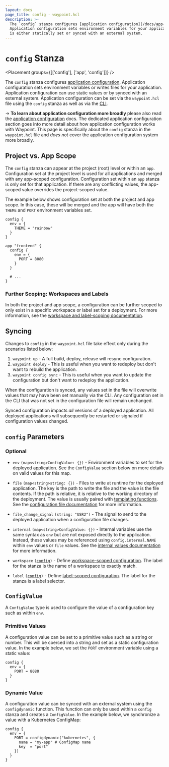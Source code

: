 ```yaml
---
layout: docs
page_title: config - waypoint.hcl
description: >-
  The `config` stanza configures [application configuration](/docs/app-config).
  Application configuration sets environment variables for your application that
  is either statically set or synced with an external system.
---
```


# `config` Stanza

<Placement groups={[['config'], ['app', 'config']]} />

The `config` stanza configures [application configuration](/docs/app-config).
Application configuration sets environment variables or writes files for
your application. Application configuration can use static values or by synced
with an external system.
Application configuration can be set via the `waypoint.hcl` file using
the `config` stanza as well as via the [CLI](/commands/config-set).

-> **To learn about application configuration more broadly** please also read the
[application configuration](/docs/app-config) docs. The dedicated application
configuration section goes into more detail about how application configuration
works with Waypoint. This page is specifically about the `config` stanza
in the `waypoint.hcl` file and _does not_ cover the application configuration
system more broadly.

## Project vs. App Scope

The `config` stanza can appear at the project (root) level or within
an `app`. Configuration set at the project level is used for all applications
and merged with any app-scoped configuration. Configuration set within an
`app` stanza is only set for that application. If there are any conflicting
values, the app-scoped value overrides the project-scoped value.

The example below shows configuration set at both the project and app scope.
In this case, these will be merged and the app will have both the `THEME`
and `PORT` environment variables set.

```hcl
config {
  env = {
    THEME = "rainbow"
  }
}

app "frontend" {
  config {
    env = {
      PORT = 8080
    }
  }

  # ...
}
```

### Further Scoping: Workspaces and Labels

In both the project and app scope, a configuration can be further scoped
to only exist in a specific workspace or label set for a deployment.
For more information, see the
[workspace and label-scoping documentation](/docs/app-config/scope).

## Syncing

Changes to `config` in the `waypoint.hcl` file take effect only during
the scenarios listed below:

1. `waypoint up` - A full build, deploy, release will resync configuration.
1. `waypoint deploy` - This is useful when you want to redeploy but don't
   want to rebuild the application.
1. `waypoint config sync` - This is useful when you want to update the
   configuration but don't want to redeploy the application.

When the configuration is synced, any values set in the file will overwrite
values that may have been set manually via the CLI. Any configuration set in the CLI
that was not set in the configuration file will remain unchanged.

Synced configuration impacts _all_ versions of a deployed application. All
deployed applications will subsequently be restarted or signaled if configuration values
changed.

## `config` Parameters

### Optional

- `env` `(map<string>ConfigValue: {})` - Environment variables to set
  for the deployed application. See the `ConfigValue` section below on more
  details on valid values for this map.

- `file` `(map<string>string: {})` - Files to write at runtime for the
  deployed application. The key is the path to write the file and the value
  is the file contents. If the path is relative, it is relative to the working
  directory of the deployment. The value is usually paired with
  [templating functions](/docs/waypoint-hcl/functions/template). See
  the [configuration file documentation](/docs/app-config/files) for more information.

- `file_change_signal` `(string: "USR2")` - The signal to send to the deployed
  application when a configuration file changes.

- `internal` `(map<string>ConfigValue: {})` - Internal variables use the
  same syntax as `env` but are not exposed directly to the application. Instead,
  these values may be referenced using `config.internal.NAME` within `env`
  values or `file` values. See the
  [internal values documentation](/docs/app-config/internal) for more information.

- `workspace` <code>([config](#config-parameters))</code> - Define
  [workspace-scoped configuration](/docs/app-config/scope#workspace-scoping).
  The label for the stanza is the name of a workspace to exactly match.

- `label` <code>([config](#config-parameters))</code> - Define
  [label-scoped configuration](/docs/app-config/scope#label-scoping).
  The label for the stanza is a label selector.

## `ConfigValue`

A `ConfigValue` type is used to configure the value of a configuration key
such as within `env`.

### Primitive Values

A configuration value can be set to a primitive value such as a string
or number. This will be coerced into a string and set as a static configuration
value. In the example below, we set the `PORT` environment variable using
a static value:

```hcl
config {
  env = {
    PORT = 8080
  }
}
```

### Dynamic Value

A configuration value can be synced with an external system using the
`configdynamic` function. This function can only be used within a `config`
stanza and creates a `ConfigValue`. In the example below, we synchronize
a value with a Kubernetes ConfigMap:

```hcl
config {
  env = {
    PORT = configdynamic("kubernetes", {
      name = "my-app" # ConfigMap name
      key  = "port"
    })
  }
}
```
